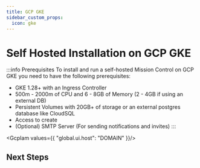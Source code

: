```yaml
---
title: GCP GKE
sidebar_custom_props:
  icon: gke
---
```



# Self Hosted Installation on GCP GKE

:::info Prerequisites
To install and run a self-hosted Mission Control on GCP GKE you need to have the following prerequisites:

- GKE 1.28+ with an Ingress Controller
- 500m - 2000m of CPU and 6 - 8GB of Memory (2 - 4GB if using an external DB)
- Persistent Volumes with 20GB+ of storage or an external postgres database like CloudSQL
- Access to create
- (Optional) SMTP Server (For sending notifications and invites)
:::



<GcpIam values={{
  "global.ui.host": "DOMAIN"
}}/>


## Next Steps

<Cards className="border border-t border-solid border-gray-200">


  <Card size="sm" title="Scrape GCP Resources" icon="gcp" link="/integrations/gcp/getting-started">
          <Tag label="Integration"/>
  </Card>

  <Card size="sm" title="Scraper" icon="gcp" link="/guide/config-db/scrapers/gcp">
          <Tag label="CRD"/>
  </Card>


</Cards>


